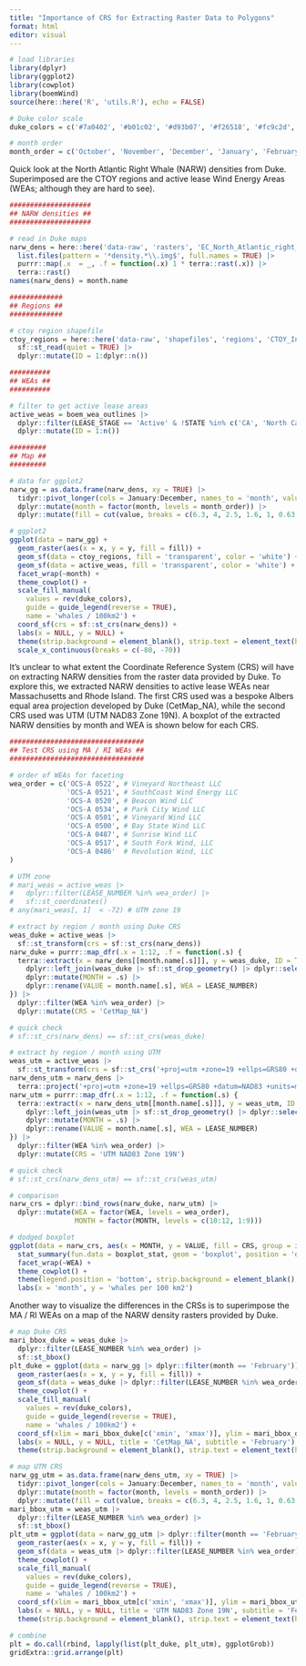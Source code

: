 ```yaml
---
title: "Importance of CRS for Extracting Raster Data to Polygons"
format: html
editor: visual
---
```


```r
# load libraries
library(dplyr)
library(ggplot2)
library(cowplot)
library(boemWind)
source(here::here('R', 'utils.R'), echo = FALSE)

# Duke color scale
duke_colors = c('#7a0402', '#b01c02', '#d93b07', '#f26518', '#fc9c2d', '#f2c738', '#d0e835', '#a3fc3d', '#65fc6a', '#2deba2', '#24ced4', '#39a8f7', '#4678eb', '#4346ab', '#30123b')

# month order
month_order = c('October', 'November', 'December', 'January', 'February', 'March', 'April', 'May', 'June', 'July', 'August', 'September')
```

Quick look at the North Atlantic Right Whale (NARW) densities from Duke. Superimposed are the CTOY regions and active lease Wind Energy Areas (WEAs; although they are hard to see).

```r
####################
## NARW densities ##
####################

# read in Duke maps 
narw_dens = here::here('data-raw', 'rasters', 'EC_North_Atlantic_right_whale_v12.1', 'Rasters', '2010-2019') |>
  list.files(pattern = '*density.*\\.img$', full.names = TRUE) |>
  purrr::map(.x  = _, .f = function(.x) 1 * terra::rast(.x)) |>
  terra::rast()
names(narw_dens) = month.name

#############
## Regions ##
#############

# ctoy region shapefile
ctoy_regions = here::here('data-raw', 'shapefiles', 'regions', 'CTOY_Investigation.shp') |>
  sf::st_read(quiet = TRUE) |>
  dplyr::mutate(ID = 1:dplyr::n()) 

##########
## WEAs ##
##########

# filter to get active lease areas
active_weas = boem_wea_outlines |>
  dplyr::filter(LEASE_STAGE == 'Active' & !STATE %in% c('CA', 'North Carolina', ' Louisanna/Texas') & LEASE_TYPE != 'Easement' & LEASE_NUMBER_COMPANY != 'OCS-A 0506 - The Narragansett Electric Company') |>
  dplyr::mutate(ID = 1:n())

#########
## Map ##
#########

# data for ggplot2
narw_gg = as.data.frame(narw_dens, xy = TRUE) |> 
  tidyr::pivot_longer(cols = January:December, names_to = 'month', values_to = 'value') |>
  dplyr::mutate(month = factor(month, levels = month_order)) |>
  dplyr::mutate(fill = cut(value, breaks = c(6.3, 4, 2.5, 1.6, 1, 0.63, 0.40, 0.25, 0.16, 0.10, 0.063, 0.040, 0.025, 0.016, 0), include.lowest = TRUE))

# ggplot2
ggplot(data = narw_gg) + 
  geom_raster(aes(x = x, y = y, fill = fill)) + 
  geom_sf(data = ctoy_regions, fill = 'transparent', color = 'white') +
  geom_sf(data = active_weas, fill = 'transparent', color = 'white') +
  facet_wrap(~month) + 
  theme_cowplot() +
  scale_fill_manual(
    values = rev(duke_colors), 
    guide = guide_legend(reverse = TRUE),
    name = 'whales / 100km2') + 
  coord_sf(crs = sf::st_crs(narw_dens)) + 
  labs(x = NULL, y = NULL) + 
  theme(strip.background = element_blank(), strip.text = element_text(hjust = 0, face = 'bold')) + 
  scale_x_continuous(breaks = c(-80, -70))
```

It's unclear to what extent the Coordinate Reference System (CRS) will have on extracting NARW densities from the raster data provided by Duke. To explore this, we extracted NARW densities to active lease WEAs near Massachusetts and Rhode Island. The first CRS used was a bespoke Albers equal area projection developed by Duke (CetMap_NA), while the second CRS used was UTM (UTM NAD83 Zone 19N). A boxplot of the extracted NARW densities by month and WEA is shown below for each CRS.

```r
#################################
## Test CRS using MA / RI WEAs ##
#################################

# order of WEAs for faceting
wea_order = c('OCS-A 0522', # Vineyard Northeast LLC
              'OCS-A 0521', # SouthCoast Wind Energy LLC
              'OCS-A 0520', # Beacon Wind LLC
              'OCS-A 0534', # Park City Wind LLC
              'OCS-A 0501', # Vineyard Wind LLC
              'OCS-A 0500', # Bay State Wind LLC
              'OCS-A 0487', # Sunrise Wind LLC
              'OCS-A 0517', # South Fork Wind, LLC
              'OCS-A 0486'  # Revolution Wind, LLC
)

# UTM zone
# mari_weas = active_weas |> 
#   dplyr::filter(LEASE_NUMBER %in% wea_order) |> 
#   sf::st_coordinates() 
# any(mari_weas[, 1]  < -72) # UTM zone 19

# extract by region / month using Duke CRS
weas_duke = active_weas |>
  sf::st_transform(crs = sf::st_crs(narw_dens))
narw_duke = purrr::map_dfr(.x = 1:12, .f = function(.s) {
  terra::extract(x = narw_dens[[month.name[.s]]], y = weas_duke, ID = TRUE) |> 
    dplyr::left_join(weas_duke |> sf::st_drop_geometry() |> dplyr::select(LEASE_NUMBER, ID), by = 'ID') |>
    dplyr::mutate(MONTH = .s) |>
    dplyr::rename(VALUE = month.name[.s], WEA = LEASE_NUMBER)
}) |>
  dplyr::filter(WEA %in% wea_order) |>
  dplyr::mutate(CRS = 'CetMap_NA')

# quick check
# sf::st_crs(narw_dens) == sf::st_crs(weas_duke)

# extract by region / month using UTM
weas_utm = active_weas |>
  sf::st_transform(crs = sf::st_crs('+proj=utm +zone=19 +ellps=GRS80 +datum=NAD83 +units=m +no_defs'))
narw_dens_utm = narw_dens |>
  terra::project('+proj=utm +zone=19 +ellps=GRS80 +datum=NAD83 +units=m +no_defs')
narw_utm = purrr::map_dfr(.x = 1:12, .f = function(.s) {
  terra::extract(x = narw_dens_utm[[month.name[.s]]], y = weas_utm, ID = TRUE) |> 
    dplyr::left_join(weas_utm |> sf::st_drop_geometry() |> dplyr::select(LEASE_NUMBER, ID), by = 'ID') |>
    dplyr::mutate(MONTH = .s) |>
    dplyr::rename(VALUE = month.name[.s], WEA = LEASE_NUMBER)
}) |>
  dplyr::filter(WEA %in% wea_order) |>
  dplyr::mutate(CRS = 'UTM NAD83 Zone 19N')

# quick check
# sf::st_crs(narw_dens_utm) == sf::st_crs(weas_utm)

# comparison
narw_crs = dplyr::bind_rows(narw_duke, narw_utm) |>
  dplyr::mutate(WEA = factor(WEA, levels = wea_order),
                MONTH = factor(MONTH, levels = c(10:12, 1:9)))

# dodged boxplot
ggplot(data = narw_crs, aes(x = MONTH, y = VALUE, fill = CRS, group = interaction(MONTH, WEA, CRS))) +
  stat_summary(fun.data = boxplot_stat, geom = 'boxplot', position = 'dodge') + 
  facet_wrap(~WEA) + 
  theme_cowplot() + 
  theme(legend.position = 'bottom', strip.background = element_blank(), strip.text = element_text(face = 'bold', hjust = 0)) + 
  labs(x = 'month', y = 'whales per 100 km2')
```
Another way to visualize the differences in the CRSs is to superimpose the MA / RI WEAs on a map of the NARW density rasters provided by Duke.

```r
# map Duke CRS
mari_bbox_duke = weas_duke |> 
  dplyr::filter(LEASE_NUMBER %in% wea_order) |>
  sf::st_bbox()
plt_duke = ggplot(data = narw_gg |> dplyr::filter(month == 'February')) + 
  geom_raster(aes(x = x, y = y, fill = fill)) + 
  geom_sf(data = weas_duke |> dplyr::filter(LEASE_NUMBER %in% wea_order), fill = 'transparent', color = 'black') +
  theme_cowplot() +
  scale_fill_manual(
    values = rev(duke_colors), 
    guide = guide_legend(reverse = TRUE),
    name = 'whales / 100km2') + 
  coord_sf(xlim = mari_bbox_duke[c('xmin', 'xmax')], ylim = mari_bbox_duke[c('ymin', 'ymax')]) + 
  labs(x = NULL, y = NULL, title = 'CetMap_NA', subtitle = 'February') + 
  theme(strip.background = element_blank(), strip.text = element_text(hjust = 0, face = 'bold')) 

# map UTM CRS
narw_gg_utm = as.data.frame(narw_dens_utm, xy = TRUE) |> 
  tidyr::pivot_longer(cols = January:December, names_to = 'month', values_to = 'value') |>
  dplyr::mutate(month = factor(month, levels = month_order)) |>
  dplyr::mutate(fill = cut(value, breaks = c(6.3, 4, 2.5, 1.6, 1, 0.63, 0.40, 0.25, 0.16, 0.10, 0.063, 0.040, 0.025, 0.016, 0), include.lowest = TRUE))
mari_bbox_utm = weas_utm |> 
  dplyr::filter(LEASE_NUMBER %in% wea_order) |>
  sf::st_bbox()
plt_utm = ggplot(data = narw_gg_utm |> dplyr::filter(month == 'February')) + 
  geom_raster(aes(x = x, y = y, fill = fill)) + 
  geom_sf(data = weas_utm |> dplyr::filter(LEASE_NUMBER %in% wea_order), fill = 'transparent', color = 'black') +
  theme_cowplot() +
  scale_fill_manual(
    values = rev(duke_colors), 
    guide = guide_legend(reverse = TRUE),
    name = 'whales / 100km2') + 
  coord_sf(xlim = mari_bbox_utm[c('xmin', 'xmax')], ylim = mari_bbox_utm[c('ymin', 'ymax')]) + 
  labs(x = NULL, y = NULL, title = 'UTM NAD83 Zone 19N', subtitle = 'February') + 
  theme(strip.background = element_blank(), strip.text = element_text(hjust = 0, face = 'bold')) 

# combine
plt = do.call(rbind, lapply(list(plt_duke, plt_utm), ggplotGrob))
gridExtra::grid.arrange(plt)
```
